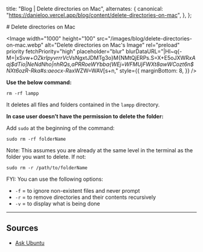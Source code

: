 
  title: "Blog | Delete directories on Mac",
  alternates: {
    canonical:
      "https://danieloo.vercel.app/blog/content/delete-directories-on-mac",
  },
};

<BlogNav date="February 09, 2024" neededTime={2}>
  # Delete directories on Mac

  <Image
    width="1000"
    height="100"
    src="/images/blog/delete-directories-on-mac.webp"
    alt="Delete directories on Mac's Image"
    rel="preload"
    priority
    fetchPriority="high"
    placeholder="blur"
    blurDataURL="|HI~q{-M=|xSvw$+OZkrIpyvrrrV%2$cVsNgxtJDMTg3o}M{NMtQjERPs.S=X+E5oJXWR*xAaj$dTio|NeNdNho|nhRQs,aPRRoeWYbba{WEj=WFMUjFWXt8awWCozt6n$NXt6ozR-Rka#s:aeocx-R*axWZW=WAV[s+n,"
    style={{
      marginBottom: 8,
    }}
  />
</BlogNav>

**Use the below command:**

<Box marginBottom={4}>`rm -rf lampp`</Box>

It deletes all files and folders contained in the `lampp` directory.

**In case user doesn’t have the permission to delete the folder:**

Add `sudo` at the beginning of the command:

<Box marginBottom={4}>`sudo rm -rf folderName`</Box>

Note: This assumes you are already at the same level in the terminal as the folder you want to delete. If not:

<Box marginBottom={4}>`sudo rm -r /path/to/folderName`</Box>

FYI: You can use the following options:

- `-f` = to ignore non-existent files and never prompt
- `-r` = to remove directories and their contents recursively
- `-v` = to display what is being done

<Box marginY={4}>

---

</Box>

## Sources

- [Ask Ubuntu](https://askubuntu.com/questions/217893/how-to-delete-a-non-empty-directory-in-terminal)
